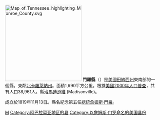 {{Otheruses|門羅縣|subject=美國田納西州的一個縣|other=同名的縣}}
[[File:Map_of_Tennessee_highlighting_Monroe_County.svg|250px]]
'''門羅縣'''（{{lang-en|Monroe County}}）是[[美國|美國]][[田納西州|田納西州]]東南部的一個縣，東鄰[[北卡羅萊納州|北卡羅萊納州]]。面積1,690平方公里。根據[[美國2000年人口普查|美國2000年人口普查]]，共有人口38,961人。縣治[[馬迪遜維_(德克薩斯州)|馬迪遜維]] (Madisonville)。

成立於1819年11月13日。縣名紀念第五任[[美國總統|總統]][[詹姆斯·門羅|詹姆斯·門羅]]。
{{Authority control}}
[[Category:田納西州行政區劃|M]]
[[Category:阿巴拉契亚地区的县|Category:阿巴拉契亚地区的县]]
[[Category:以詹姆斯·门罗命名的美国县份|Category:以詹姆斯·门罗命名的美国县份]]